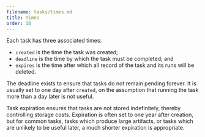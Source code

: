 ```yaml
---
filename: tasks/times.md
title: Times
order: 10
---
```


Each task has three associated times:
* `created` is the time the task was created;
* `deadline` is the time by which the task must be completed; and
* `expires` is the time after which all record of the task and its runs will be deleted.

The deadline exists to ensure that tasks do not remain pending forever. It is
usually set to one day after `created`, on the assumption that running the task
more than a day later is not useful.

Task expiration ensures that tasks are not stored indefinitely, thereby
controlling storage costs. Expiration is often set to one year after creation,
but for common tasks, tasks which produce large artifacts, or tasks which are
unlikely to be useful later, a much shorter expiration is appropriate.